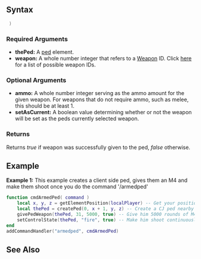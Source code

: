  
{{Client function}}
{{New feature/item|3.0141|1.4.1|6937|
This function gives the specified weapon to the specified ped. This function can't be used on players, use [[/giveWeapon.md|giveWeapon]] for that.

This function is mainly useful for client side created peds however you can use it on a server side ped, though note that the weapon wouldn't be synced between clients unless your script gives the weapon to the ped on every client.

There is an optional argument to specify ammunition and whether to set as the current weapon. If you don't specify an ammo value it will give 30 ammo by default and for a melee weapon you can specify just 1 or above.
}}
{{Note|
*When setting ammo for [[/Weapon.md|weapons in slot]] 0,1,10,11 or 12 the maximum ammo is 1
*When setting ammo for [[/Weapon.md|weapons in slot]] 3,4,5 the ammo is added
*When setting ammo for [[/Weapon.md|weapons in slot]] 2,6,7,8,9 and the slot weapon is changing, the ammo is replaced
}}

==Syntax== 
<syntaxhighlight lang="lua"> )</syntaxhighlight> 

===Required Arguments===
*'''thePed:''' A [[/ped.md|ped]] element.
*'''weapon:''' A whole number integer that refers to a [[/Weapon.md|Weapon]] ID. Click [[/Weapon.md|here]] for a list of possible weapon IDs.

===Optional Arguments===
{{OptionalArg}}
*'''ammo:''' A whole number integer serving as the ammo amount for the given weapon. For weapons that do not require ammo, such as melee, this should be at least 1.
*'''setAsCurrent:''' A boolean value determining whether or not the weapon will be set as the peds currently selected weapon.

===Returns===
Returns ''true'' if weapon was successfully given to the ped, ''false'' otherwise.

==Example==
'''Example 1:''' This example creates a client side ped, gives them an M4 and make them shoot once you do the command '/armedped'
<syntaxhighlight lang="lua">
function cmdArmedPed( command )
    local x, y, z = getElementPosition(localPlayer) -- Get your position
    local thePed = createPed(0, x + 1, y, z) -- Create a CJ ped nearby
    givePedWeapon(thePed, 31, 5000, true) -- Give him 5000 rounds of M4
    setControlState(thePed, "fire", true) -- Make him shoot continuously
end
addCommandHandler("armedped", cmdArmedPed)
</syntaxhighlight>

==See Also==
{{Client ped functions}}